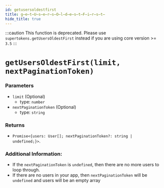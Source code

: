 ```yaml
---
id: getusersoldestfirst
title: g̶e̶t̶U̶s̶e̶r̶s̶O̶l̶d̶e̶s̶t̶F̶i̶r̶s̶t̶
hide_title: true
---
```


:::caution
This function is deprecated. Please use `supertokens.getUsersOldestFirst` instead if you are using core version >= `3.5`
:::

# ``getUsersOldestFirst(limit, nextPaginationToken)``

### Parameters
- ``limit`` (Optional)
  - type: ``number``
- ``nextPaginationToken`` (Optional)
  - type: ``string``


### Returns
- ``Promise<{users: User[]; nextPaginationToken?: string | undefined;}>``.

### Additional Information:
- If the ``nextPaginationToken`` is ``undefined``, then there are no more users to loop through.
- If there are no users in your app, then ``nextPaginationToken`` will be ``undefined`` and users will be an empty array
